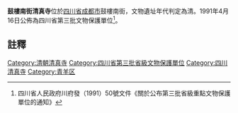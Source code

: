 {{msg:四川省文物保護單位
|名稱 = 清真寺
|編號 = 56
|圖片 = 
|級別 = S3
|分類 = 
|時代 = [[清代|清代]]
|地点 = [[四川省|四川省]][[成都市|成都市]]鼓樓南街
|坐標 =
|登錄 = 1991年4月16日
}}
'''鼓樓南街清真寺'''位於[[四川省|四川省]][[成都市|成都市]]鼓樓南街，文物遺址年代判定為清。1991年4月16日公佈為四川省第三批文物保護單位<ref>四川省人民政府川府發（1991）50號文件《關於公布第三批省級重點文物保護單位的通知》</ref>。
==註釋==
{{reflist}}
{{文物保護單位小作品}}
{{成都市境內的四川省文物保護單位}}
[[Category:清朝清真寺|Category:清朝清真寺]]
[[Category:四川省第三批省級文物保護單位|Category:四川省第三批省級文物保護單位]]
[[Category:四川清真寺|Category:四川清真寺]]
[[Category:青羊区|Category:青羊区]]